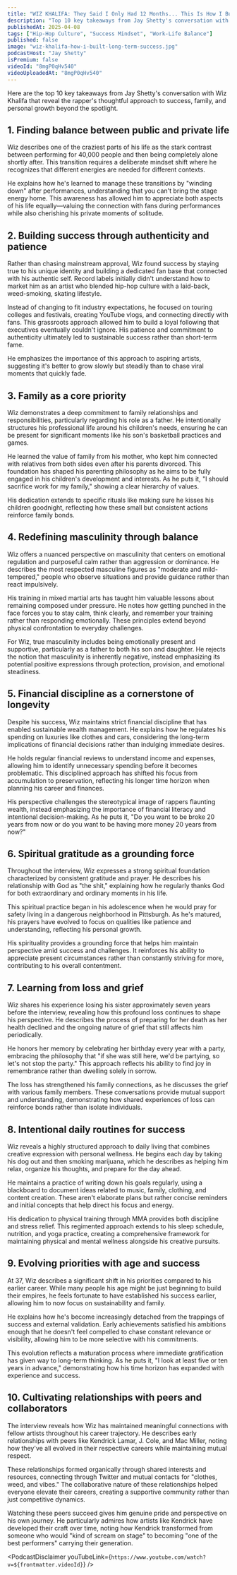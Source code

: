 ```yaml
---
title: "WIZ KHALIFA: They Said I Only Had 12 Months... This Is How I Built Long-Term Success"
description: "Top 10 key takeaways from Jay Shetty's conversation with Wiz Khalifa that reveal the rapper's thoughtful approach to success, family, and personal growth beyond the spotlight."
publishedAt: 2025-04-08
tags: ["Hip-Hop Culture", "Success Mindset", "Work-Life Balance"]
published: false
image: "wiz-khalifa-how-i-built-long-term-success.jpg"
podcastHost: "Jay Shetty"
isPremium: false
videoId: "8mgP0qHv540"
videoUploadedAt: "8mgP0qHv540"
---
```



<PodcastSummaryPageLayout frontmatter={frontmatter}>

Here are the top 10 key takeaways from Jay Shetty's conversation with Wiz Khalifa that reveal the rapper's thoughtful approach to success, family, and personal growth beyond the spotlight.

## 1. Finding balance between public and private life

Wiz describes one of the craziest parts of his life as the stark contrast between performing for 40,000 people and then being completely alone shortly after. This transition requires a deliberate mindset shift where he recognizes that different energies are needed for different contexts.

He explains how he's learned to manage these transitions by "winding down" after performances, understanding that you can't bring the stage energy home. This awareness has allowed him to appreciate both aspects of his life equally—valuing the connection with fans during performances while also cherishing his private moments of solitude.

## 2. Building success through authenticity and patience

Rather than chasing mainstream approval, Wiz found success by staying true to his unique identity and building a dedicated fan base that connected with his authentic self. Record labels initially didn't understand how to market him as an artist who blended hip-hop culture with a laid-back, weed-smoking, skating lifestyle.

Instead of changing to fit industry expectations, he focused on touring colleges and festivals, creating YouTube vlogs, and connecting directly with fans. This grassroots approach allowed him to build a loyal following that executives eventually couldn't ignore. His patience and commitment to authenticity ultimately led to sustainable success rather than short-term fame.

He emphasizes the importance of this approach to aspiring artists, suggesting it's better to grow slowly but steadily than to chase viral moments that quickly fade.

## 3. Family as a core priority

Wiz demonstrates a deep commitment to family relationships and responsibilities, particularly regarding his role as a father. He intentionally structures his professional life around his children's needs, ensuring he can be present for significant moments like his son's basketball practices and games.

He learned the value of family from his mother, who kept him connected with relatives from both sides even after his parents divorced. This foundation has shaped his parenting philosophy as he aims to be fully engaged in his children's development and interests. As he puts it, "I should sacrifice work for my family," showing a clear hierarchy of values.

His dedication extends to specific rituals like making sure he kisses his children goodnight, reflecting how these small but consistent actions reinforce family bonds.

## 4. Redefining masculinity through balance

Wiz offers a nuanced perspective on masculinity that centers on emotional regulation and purposeful calm rather than aggression or dominance. He describes the most respected masculine figures as "moderate and mild-tempered," people who observe situations and provide guidance rather than react impulsively.

His training in mixed martial arts has taught him valuable lessons about remaining composed under pressure. He notes how getting punched in the face forces you to stay calm, think clearly, and remember your training rather than responding emotionally. These principles extend beyond physical confrontation to everyday challenges.

For Wiz, true masculinity includes being emotionally present and supportive, particularly as a father to both his son and daughter. He rejects the notion that masculinity is inherently negative, instead emphasizing its potential positive expressions through protection, provision, and emotional steadiness.

## 5. Financial discipline as a cornerstone of longevity

Despite his success, Wiz maintains strict financial discipline that has enabled sustainable wealth management. He explains how he regulates his spending on luxuries like clothes and cars, considering the long-term implications of financial decisions rather than indulging immediate desires.

He holds regular financial reviews to understand income and expenses, allowing him to identify unnecessary spending before it becomes problematic. This disciplined approach has shifted his focus from accumulation to preservation, reflecting his longer time horizon when planning his career and finances.

His perspective challenges the stereotypical image of rappers flaunting wealth, instead emphasizing the importance of financial literacy and intentional decision-making. As he puts it, "Do you want to be broke 20 years from now or do you want to be having more money 20 years from now?"

## 6. Spiritual gratitude as a grounding force

Throughout the interview, Wiz expresses a strong spiritual foundation characterized by consistent gratitude and prayer. He describes his relationship with God as "the shit," explaining how he regularly thanks God for both extraordinary and ordinary moments in his life.

This spiritual practice began in his adolescence when he would pray for safety living in a dangerous neighborhood in Pittsburgh. As he's matured, his prayers have evolved to focus on qualities like patience and understanding, reflecting his personal growth.

His spirituality provides a grounding force that helps him maintain perspective amid success and challenges. It reinforces his ability to appreciate present circumstances rather than constantly striving for more, contributing to his overall contentment.

## 7. Learning from loss and grief

Wiz shares his experience losing his sister approximately seven years before the interview, revealing how this profound loss continues to shape his perspective. He describes the process of preparing for her death as her health declined and the ongoing nature of grief that still affects him periodically.

He honors her memory by celebrating her birthday every year with a party, embracing the philosophy that "if she was still here, we'd be partying, so let's not stop the party." This approach reflects his ability to find joy in remembrance rather than dwelling solely in sorrow.

The loss has strengthened his family connections, as he discusses the grief with various family members. These conversations provide mutual support and understanding, demonstrating how shared experiences of loss can reinforce bonds rather than isolate individuals.

## 8. Intentional daily routines for success

Wiz reveals a highly structured approach to daily living that combines creative expression with personal wellness. He begins each day by taking his dog out and then smoking marijuana, which he describes as helping him relax, organize his thoughts, and prepare for the day ahead.

He maintains a practice of writing down his goals regularly, using a blackboard to document ideas related to music, family, clothing, and content creation. These aren't elaborate plans but rather concise reminders and initial concepts that help direct his focus and energy.

His dedication to physical training through MMA provides both discipline and stress relief. This regimented approach extends to his sleep schedule, nutrition, and yoga practice, creating a comprehensive framework for maintaining physical and mental wellness alongside his creative pursuits.

## 9. Evolving priorities with age and success

At 37, Wiz describes a significant shift in his priorities compared to his earlier career. While many people his age might be just beginning to build their empires, he feels fortunate to have established his success earlier, allowing him to now focus on sustainability and family.

He explains how he's become increasingly detached from the trappings of success and external validation. Early achievements satisfied his ambitions enough that he doesn't feel compelled to chase constant relevance or visibility, allowing him to be more selective with his commitments.

This evolution reflects a maturation process where immediate gratification has given way to long-term thinking. As he puts it, "I look at least five or ten years in advance," demonstrating how his time horizon has expanded with experience and success.

## 10. Cultivating relationships with peers and collaborators

The interview reveals how Wiz has maintained meaningful connections with fellow artists throughout his career trajectory. He describes early relationships with peers like Kendrick Lamar, J. Cole, and Mac Miller, noting how they've all evolved in their respective careers while maintaining mutual respect.

These relationships formed organically through shared interests and resources, connecting through Twitter and mutual contacts for "clothes, weed, and vibes." The collaborative nature of these relationships helped everyone elevate their careers, creating a supportive community rather than just competitive dynamics.

Watching these peers succeed gives him genuine pride and perspective on his own journey. He particularly admires how artists like Kendrick have developed their craft over time, noting how Kendrick transformed from someone who would "kind of scream on stage" to becoming "one of the best performers" carrying their generation.

<PodcastDisclaimer
  youTubeLink={`https://www.youtube.com/watch?v=${frontmatter.videoId}`}
/>

</PodcastSummaryPageLayout>

